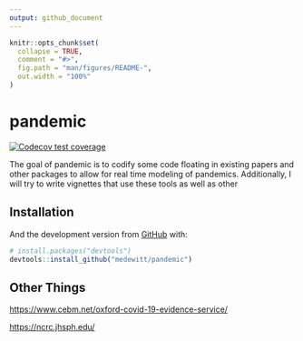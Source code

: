 ```yaml
---
output: github_document
---
```


<!-- README.md is generated from README.Rmd. Please edit that file -->

```r
knitr::opts_chunk$set(
  collapse = TRUE,
  comment = "#>",
  fig.path = "man/figures/README-",
  out.width = "100%"
)
```

# pandemic

<!-- badges: start -->
[![Codecov test coverage](https://codecov.io/gh/medewitt/pandemic/branch/master/graph/badge.svg)](https://codecov.io/gh/medewitt/pandemic?branch=master)
<!-- badges: end -->

The goal of pandemic is to codify some code floating in existing papers and other packages to allow for real time modeling of pandemics. 
Additionally, I will try to write vignettes that use these tools as well as other 

## Installation

And the development version from [GitHub](https://github.com/) with:

``` r
# install.packages("devtools")
devtools::install_github("medewitt/pandemic")
```
## Other Things

<https://www.cebm.net/oxford-covid-19-evidence-service/>

<https://ncrc.jhsph.edu/>
